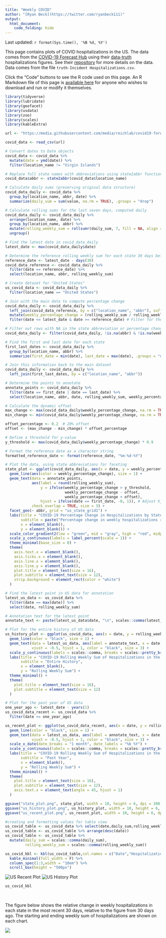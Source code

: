 ---
title: "Weekly COVID"
author: "[Ryan Beck](https://twitter.com/ryanbeck111)"
output:
  html_document:
    code_folding: hide
---

Last updated: `r format(Sys.time(), '%B %d, %Y')`

This page contains plots of COVID hospitalizations in the US. The data comes from the [COVID-19 Forecast Hub](https://covid19forecasthub.org/) using their [data-truth](https://github.com/reichlab/covid19-forecast-hub/tree/master/data-truth) hospitalizations figures. See their [repository](https://github.com/reichlab/covid19-forecast-hub/tree/master/data-truth) for more details on the data. Data comes from the file `truth-Incident Hospitalizations.csv`.

Click the "Code" buttons to see the R code used on this page. An R Markdown file of this page is [available here](https://github.com/ryooan/ryooan.github.io/tree/master/forecasting) for anyone who wishes to download and run or modify it themselves.

```{r message=FALSE, warning=FALSE, fig.show='hide'}
library(tidyverse)
library(lubridate)
library(geofacet)
library(usdata)
library(zoo)
library(scales)
library(kableExtra)

url <- "https://media.githubusercontent.com/media/reichlab/covid19-forecast-hub/master/data-truth/truth-Incident%20Hospitalizations.csv"

covid_data <- read_csv(url)

# Convert dates to Date objects
covid_data <- covid_data %>%
  mutate(date = ymd(date)) %>%
  filter(location_name != "Virgin Islands")

# Replace full state names with abbreviations using state2abbr function
covid_data$abbr <- state2abbr(covid_data$location_name)

# Calculate daily sums (preserving original data structure)
covid_data_daily <- covid_data %>%
  group_by(location_name, abbr, date) %>%
  summarize(daily_sum = sum(value, na.rm = TRUE), .groups = "drop")

# Calculate rolling sums for the last seven days, computed daily
covid_data_daily <- covid_data_daily %>%
  arrange(location_name, date) %>%
  group_by(location_name, abbr) %>%
  mutate(rolling_weekly_sum = rollsumr(daily_sum, 7, fill = NA, align = 'right')) %>%
  ungroup()

# Find the latest date in covid_data_daily
latest_date <- max(covid_data_daily$date)

# Determine the reference rolling weekly sum for each state 30 days before the latest date
reference_date <- latest_date - days(30)
covid_data_reference <- covid_data_daily %>%
  filter(date == reference_date) %>%
  select(location_name, abbr, rolling_weekly_sum)

# Create dataset for "United States"
us_covid_data <- covid_data_daily %>%
  filter(location_name == "United States")

# Join with the main data to compute percentage change
covid_data_daily <- covid_data_daily %>%
  left_join(covid_data_reference, by = c("location_name", "abbr"), suffix = c("", "_ref")) %>%
  mutate(weekly_percentage_change = (rolling_weekly_sum / rolling_weekly_sum_ref - 1) * 100) %>%
  filter(date <= latest_date & date >= reference_date) # Filter for the 30 days up to the latest date

# Filter out rows with NA in the state abbreviation or percentage change
covid_data_daily <- filter(covid_data_daily, !is.na(abbr) & !is.na(weekly_percentage_change))

# Find the first and last date for each state
first_last_dates <- covid_data_daily %>%
  group_by(location_name, abbr) %>%
  summarize(first_date = min(date), last_date = max(date), .groups = "drop")

# Join this information back to the main dataset
covid_data_daily <- covid_data_daily %>%
  left_join(first_last_dates, by = c("location_name", "abbr"))

# Determine the points to annotate
annotate_points <- covid_data_daily %>%
  filter(date == first_date | date == last_date) %>%
  select(location_name, abbr, date, rolling_weekly_sum, weekly_percentage_change, first_date, last_date)

# Calculate the dynamic offset
max_change <- max(covid_data_daily$weekly_percentage_change, na.rm = TRUE)
min_change <- min(covid_data_daily$weekly_percentage_change, na.rm = TRUE)

offset_percentage <- 0.2  # 20% offset
offset <- (max_change - min_change) * offset_percentage

# Define a threshold for y-value
y_threshold <- max(covid_data_daily$weekly_percentage_change) * 0.9

# Format the reference date as a character string
formatted_reference_date <- format(reference_date, "%m-%d-%Y")

# Plot the data, using state abbreviations for faceting
state_plot <- ggplot(covid_data_daily, aes(x = date, y = weekly_percentage_change)) +
  geom_line(aes(color = weekly_percentage_change), size = 1) +
  geom_text(data = annotate_points, 
            aes(label = round(rolling_weekly_sum), 
                y = ifelse(weekly_percentage_change > y_threshold, 
                           weekly_percentage_change - offset, 
                           weekly_percentage_change + offset),
                hjust = ifelse(date == first_date, -0, 1)), # Adjust hjust based on date
            check_overlap = TRUE, size = 3) +
  facet_geo(~ abbr, grid = "us_state_grid1") +
  labs(title = "COVID-19 Percentage Change in Hospitalizations by State",
       subtitle = paste("Percentage change in weekly hospitalizations relative to 30 days prior (", formatted_reference_date, ")", sep = ""),
       x = element_blank(),
       y = element_blank()) +
  scale_color_gradient2(low = "green", mid = "gray", high = "red", midpoint = 0, guide = FALSE) +
  scale_y_continuous(labels = label_percent(scale = 1)) +
  theme_minimal(base_size = 8) +
  theme(
    axis.text.x = element_blank(),
    axis.ticks.x = element_blank(),
    axis.line.x = element_blank(),
    axis.line.y = element_blank(),
    plot.title = element_text(size = 16),
    plot.subtitle = element_text(size = 12),
    strip.background = element_rect(color = "white")
  )

# Find the latest point in US data for annotation
latest_us_data <- us_covid_data %>%
  filter(date == max(date)) %>%
  select(date, rolling_weekly_sum)

# Annotation text for the latest point
annotate_text <- paste(latest_us_data$date, "\n", scales::comma(latest_us_data$rolling_weekly_sum), sep = "")

# Plot for the entire history of US data
us_history_plot <- ggplot(us_covid_data, aes(x = date, y = rolling_weekly_sum)) +
  geom_line(color = "black", size = 1) +
  geom_text(data = latest_us_data, aes(label = annotate_text, x = date, y = rolling_weekly_sum), 
            vjust = -0.5, hjust = 1, color = "black", size = 3) +
  scale_y_continuous(labels = scales::comma, breaks = scales::pretty_breaks(n = 6)) +
  labs(title = "COVID-19 Rolling Weekly Sum of Hospitalizations in the United States",
       subtitle = "Entire History",
       x = element_blank(),
       y = "Rolling Weekly Sum") +
  theme_minimal() +
  theme(
    plot.title = element_text(size = 16),
    plot.subtitle = element_text(size = 12)
  )

# Plot for the past year of US data
one_year_ago <- latest_date - years(1)
us_covid_data_recent <- us_covid_data %>%
  filter(date >= one_year_ago)

us_recent_plot <- ggplot(us_covid_data_recent, aes(x = date, y = rolling_weekly_sum)) +
  geom_line(color = "black", size = 1) +
  geom_text(data = latest_us_data, aes(label = annotate_text, x = date, y = rolling_weekly_sum), 
            vjust = -0.5, hjust = 1, color = "black", size = 3) +
  scale_x_date(date_breaks = "1 month", date_labels = "%b %Y") +
  scale_y_continuous(labels = scales::comma, breaks = scales::pretty_breaks(n = 10)) +
  labs(title = "COVID-19 Rolling Weekly Sum of Hospitalizations in the United States",
       subtitle = "Past Year",
       x = element_blank(),
       y = "Rolling Weekly Sum") +
  theme_minimal() +
  theme(
    plot.title = element_text(size = 16),
    plot.subtitle = element_text(size = 12),
    axis.text.x = element_text(angle = 45, hjust = 1)
  )

ggsave("state_plot.png", state_plot, width = 10, height = 6, dpi = 300, bg = "white")
ggsave("us_history_plot.png", us_history_plot, width = 10, height = 6, dpi = 300, bg = "white")
ggsave("us_recent_plot.png", us_recent_plot, width = 10, height = 6, dpi = 300, bg = "white")

#creating and formatting values for table view
us_covid_table <- us_covid_data %>% select(date,daily_sum,rolling_weekly_sum)
us_covid_table <- us_covid_table %>% arrange(desc(date))
us_covid_table <- us_covid_table %>%
  mutate(daily_sum = scales::comma(daily_sum),
         rolling_weekly_sum = scales::comma(rolling_weekly_sum))

us_covid_kbl <- kbl(us_covid_table,col.names = c("Date","Hospitalizations - Daily","Hospitalizations - Past Week")) %>%
  kable_minimal(full_width = F) %>%
  column_spec(1:3,width = "10em") %>%
  scroll_box(height = "500px")
```


![US Recent Plot](./us_recent_plot.png)
![US History Plot](./us_history_plot.png)
```{r message=FALSE, warning=FALSE}

us_covid_kbl

```

&nbsp;
&nbsp;

The figure below shows the relative change in weekly hospitalizations in each state in the most recent 30 days, relative to the figure from 30 days ago. The starting and ending weekly sum of hospitalizations are shown on each chart.

![](./state_plot.png)
